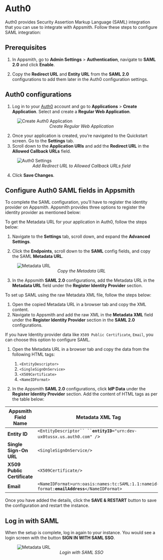 
# Auth0

Auth0 provides Security Assertion Markup Language (SAML) integration that you can use to integrate with Appsmith. Follow these steps to configure SAML integration:

## Prerequisites

1. In Appsmith, go to **Admin Settings** > **Authentication**, navigate to **SAML 2.0** and click **Enable**.

2. Copy the **Redirect URL** and **Entity URL** from the **SAML 2.0** configurations to add them later in the Auth0 configuration settings. 

## Auth0 configurations

1. Log in to your [Auth0](https://auth0.com/) account and go to **Applications** > **Create Application**. Select and create a **Regular Web Application**.

<figure>
  <img src="/img/Autho_create-app.png" style= {{width:"700px", height:"auto"}} alt="Create Auth0 Application"/>
  <figcaption align = "center"><i>Create Regular Web Application </i></figcaption>
</figure>

2. Once your application is created, you’re navigated to the Quickstart screen. Go to the **Settings** tab.
3. Scroll down to the **Application URIs** and add the **Redirect URL** in the **Allowed Callback URLs** field.

<figure>
  <img src="/img/auth0_settings_application-uri.png" style= {{width:"700px", height:"auto"}} alt="Auth0 Settings"/>
  <figcaption align = "center"><i>Add Redirect URL to Allowed Callback URLs field </i></figcaption>
</figure>

4. Click **Save Changes**.

## Configure Auth0 SAML fields in Appsmith

To complete the SAML configuration, you’ll have to register the identity provider on Appsmith. Appsmith provides three options to register the identity provider as mentioned below:

<Tabs queryString="auth0-saml">
<TabItem label="Metadata URL (recommended)" value="auth0metadataurl">

To get the Metadata URL for your application in Auth0, follow the steps below:
1. Navigate to the **Settings** tab, scroll down, and expand the **Advanced Settings**.

2. Click the **Endpoints**, scroll down to the **SAML** config fields, and copy the SAML **Metadata URL**.

<figure>
  <img src="/img/auth0_SAML_metadata-url.png" style= {{width:"700px", height:"auto"}} alt="Metadata URL"/>
  <figcaption align = "center"><i>Copy the Metadata URL </i></figcaption>
</figure>

3. In the Appsmith **SAML 2.0** configurations, add the Metadata URL in the **Metadata URL** field under the **Register Identity Provider** section.

</TabItem>

<TabItem label="Metadata XML" value="auth0metdataxml">

To set up SAML using the raw Metadata XML file, follow the steps below:
1. Open the copied Metadata URL in a browser tab and copy the XML content.
2. Navigate to Appsmith and add the raw XML in the **Metadata XML** field under the **Register Identity Provider** section in the **SAML 2.0** configurations.

</TabItem>
<TabItem label="Idp data" value="auth0idpdata">

If you have Identity provider data like `X509 Public Certificate`, `Email`, you can choose this option to configure SAML.

1. Open the Metadata URL in a browser tab and copy the  data from the following HTML tags:
    1. `<EntityDescriptor>`
    2. `<SingleSignOnService>`
    3. `<X509Certificate>`
    4. `<NameIDFormat>`

2. In the Appsmith **SAML 2.0** configurations, click **IdP Data** under the **Register Identity Provider** section. Add the content of HTML tags as per the table below:

| **Appsmith Field Name** | **Metadata XML Tag**                                                                          |
| ----------------------- | --------------------------------------------------------------------------------------------- |
| **Entity ID**               | ` <EntityDescriptor`` `` `**`entityID`**`="urn:dev-ux0tussx.us.auth0.com" /`>                 |
| **Single Sign-On URL**      | `<SingleSignOnService/>`                                                                      |
| **X509 Public Certificate** | `<X509Certificate/>`                                                                          |
| **Email**                   | `<NameIDFormat>urn:oasis:names:tc:SAML:1.1:nameid-format:`**`emailAddress`**`</NameIDFormat>` |


</TabItem>
</Tabs>

Once you have added the details, click the **SAVE & RESTART** button to save the configuration and restart the instance. 

## Log in with SAML

When the setup is complete, log in again to your instance. You would see a login screen with the button **SIGN IN WITH SAML SSO**.

<figure>
  <img src="/img/Appsmith-Login-Screen-Shows-SAML.png" style= {{width:"400px", height:"auto"}} alt="Metadata URL"/>
  <figcaption align = "center"><i>Login with SAML SSO </i></figcaption>
</figure>